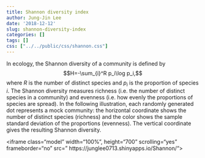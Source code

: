 ```yaml
---
title: Shannon diversity index
author: Jung-Jin Lee
date: '2018-12-12'
slug: shannon-diversity-index
categories: []
tags: []
css: ["../../public/css/shannon.css"]
---
```


In ecology, the Shannon diversity of a community is defined by
$$H=-\sum_{i}^R p_i\log p_i,$$
where $R$ is the number of distinct species and $p_i$ is the proportion of species $i$. The Shannon diversity measures richness (i.e. the number of distinct species in a community) and evenness (i.e. how evenly the proportions of species are spread). In the following illustration, each randomly generated dot represents a mock community: the horizontal coordinate shows the number of distinct species (richness) and the color shows the sample standard deviation of the proportions (evenness). The vertical coordinate gives the resulting Shannon diversity.

<div class="model-box">
<iframe class="model" width="100%", height="700" scrolling="yes" frameborder="no" src=" https://junglee0713.shinyapps.io/Shannon/"> </iframe>
</div>
